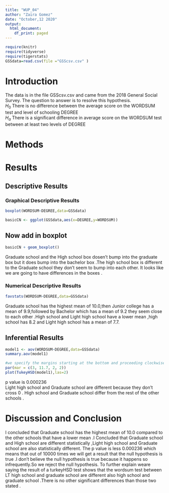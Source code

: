 ```yaml
---
title: "WUP_04"
author: "Zaira Gomez"
date: "October,12 2020"
output:
  html_document:
    df_print: paged
---
```


```r
require(knitr)
require(tidyverse)
require(tigerstats)
GSSdata=read.csv(file ="GSScsv.csv" )
```

# Introduction

<!--In this section you explain what you are trying to show.  Where did the data come from?  What is the research or other question you are trying to answer?!-->

The data is in the file GSScsv.csv and came from the 2018 General Social Survey.  The question to answer is to resolve this hypothesis.  
$H_0$ There is no difference between the average score on the WORDSUM test and level of schooling DEGREE  
$H_a$ There is a significant difference in average score on the WORDSUM test between at least two levels of DEGREE  

# Methods

<!--Decide on your methods:  use "variable analysis" or other appropriate descriptors.  Make sure to choose at least one graphical method and at least one numerical method.!-->

# Results

<!--Divide this section into two sub-sections:  One for your descriptive  results and one for your inferential results.!-->

## Descriptive Results

### Graphical Descriptive Results

<!--Graphical results here.  Make sure to show your code.  Provide appropriate labels for axes, giving units if possible, and provide a good title for the graph, too.  Use the graphical results to describe the patterns if any that exist in the data as focused toward the research question!-->

```r
boxplot(WORDSUM~DEGREE,data=GSSdata)
```
 
```r
basicCN <- ggplot(GSSdata,aes(x=DEGREE,y=WORDSUM))
```
## Now add in boxplot

```r
basicCN + geom_boxplot()
```
    
  
   Graduate school and the High school box dosen't bump into the graduate box but it does bump into the bachelor box .The high school box is different to the Graduate school they don't seem to bump into each other. It looks like we are going to have differences in the boxes .

  

### Numerical Descriptive Results

<!--Numerical results go here. Use the numerical results to describe the patterns if any that exist in the data as focused toward the research question!-->
  
  


```r
favstats(WORDSUM~DEGREE,data=GSSdata)
```
Graduate school has the highest mean of 10.0,then Junior college has a mean of 9.9,followed by Bachelor which has a mean of 9.2 they seem close to each other .High school and Light high school have a lower mean ,high school has 8.2 and Light high school has a mean of 7.7.

## Inferential Results

<!--State hypothesis clearly.  Make sure your discussion of the inferential test covers all the aspects that the test output produces, such as test statistic, p-value etc.  Make a decision about the null hypothesis, explain the assumptions on which the selected test/procedure was based, and why the chosen procedure satisfys the assumptions and is appropriate to answer the research question!-->

```r
model1 <- aov(WORDSUM~DEGREE,data=GSSdata)
summary.aov(model1)
```
```r
#we specify the margins starting at the bottom and proceeding clockwise - thus 8.7 is the left side margin to hold the names of the factors
par(mar = c(3, 11.7, 2, 2))
plot(TukeyHSD(model1),las=2)
```
 
 p value is 0.000236   
   Light high school and Graduate school are different because they don't cross 0 .  High school and Graduate school differ from the rest of the other schools . 
  

# Discussion and Conclusion
I concluded that Graduate school has the highest mean of 10.0 compared to the other schools that have a lower mean .I Concluded that Graduate school and High school are different statistically ,Light high school and Graduate school are also statistically  different. The p value is less 0.000236 which means that out of 10000 times we will get a result that the null hypothesis is true .I don't believe the null hypothesis is true because it happens so  infrequently.So we reject the null hypothesis.  To further explain weare saying the result of a turkeyHSD test shows that the wordsum  test between LT high school and graduate school are different also high school and graduate school .There is no other significant differences than those two stated .
<!--Discussion and conclusion here.  If you found a relationship be sure to consider whether the relationship occurs because one of the variavbles causes the other, or whether they perhasps are related for some other reason.  Watch the chapter 6 videos from the GeorgeTown videos collection.!-->
